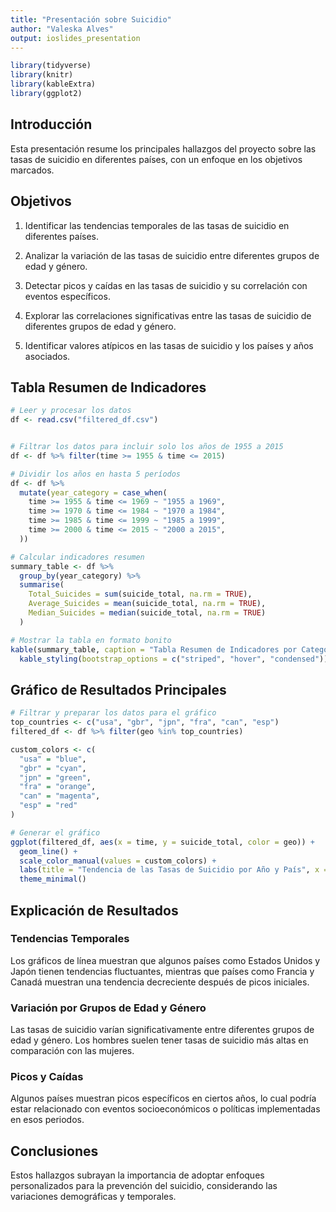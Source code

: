 ```yaml
---
title: "Presentación sobre Suicidio"
author: "Valeska Alves"
output: ioslides_presentation
---
```


```r
library(tidyverse)
library(knitr)
library(kableExtra)
library(ggplot2)
```

## Introducción

Esta presentación resume los principales hallazgos del proyecto sobre las tasas 
de suicidio en diferentes países, con un enfoque en los objetivos marcados.

## Objetivos

1.	Identificar las tendencias temporales de las tasas de suicidio en 
diferentes países.

2.	Analizar la variación de las tasas de suicidio entre diferentes 
grupos de edad y género.

3.	Detectar picos y caídas en las tasas de suicidio y su correlación con 
eventos específicos.

4.	Explorar las correlaciones significativas entre las tasas de suicidio de 
diferentes grupos de edad y género.

5.	Identificar valores atípicos en las tasas de suicidio y los países y años 
asociados.
	
## Tabla Resumen de Indicadores

```r
# Leer y procesar los datos
df <- read.csv("filtered_df.csv")


# Filtrar los datos para incluir solo los años de 1955 a 2015
df <- df %>% filter(time >= 1955 & time <= 2015)

# Dividir los años en hasta 5 períodos
df <- df %>% 
  mutate(year_category = case_when(
    time >= 1955 & time <= 1969 ~ "1955 a 1969",
    time >= 1970 & time <= 1984 ~ "1970 a 1984",
    time >= 1985 & time <= 1999 ~ "1985 a 1999",
    time >= 2000 & time <= 2015 ~ "2000 a 2015",
  ))

# Calcular indicadores resumen
summary_table <- df %>% 
  group_by(year_category) %>% 
  summarise(
    Total_Suicides = sum(suicide_total, na.rm = TRUE),
    Average_Suicides = mean(suicide_total, na.rm = TRUE),
    Median_Suicides = median(suicide_total, na.rm = TRUE)
  )

# Mostrar la tabla en formato bonito
kable(summary_table, caption = "Tabla Resumen de Indicadores por Categoría de Año") %>%
  kable_styling(bootstrap_options = c("striped", "hover", "condensed"))
```

## Gráfico de Resultados Principales
```r
# Filtrar y preparar los datos para el gráfico
top_countries <- c("usa", "gbr", "jpn", "fra", "can", "esp")
filtered_df <- df %>% filter(geo %in% top_countries)

custom_colors <- c(
  "usa" = "blue",
  "gbr" = "cyan",
  "jpn" = "green",
  "fra" = "orange",
  "can" = "magenta",
  "esp" = "red"
)

# Generar el gráfico
ggplot(filtered_df, aes(x = time, y = suicide_total, color = geo)) +
  geom_line() +
  scale_color_manual(values = custom_colors) +
  labs(title = "Tendencia de las Tasas de Suicidio por Año y País", x = "Año", y = "Tasa de Suicidio (por 100000 personas)") +
  theme_minimal()
```

## Explicación de Resultados

### Tendencias Temporales

Los gráficos de línea muestran que algunos países como Estados Unidos y Japón tienen tendencias fluctuantes, mientras que países como Francia y Canadá muestran una tendencia decreciente después de picos iniciales.

### Variación por Grupos de Edad y Género

Las tasas de suicidio varían significativamente entre diferentes grupos de edad y género. Los hombres suelen tener tasas de suicidio más altas en comparación con las mujeres.

### Picos y Caídas

Algunos países muestran picos específicos en ciertos años, lo cual podría estar relacionado con eventos socioeconómicos o políticas implementadas en esos periodos.

## Conclusiones

Estos hallazgos subrayan la importancia de adoptar enfoques personalizados para la prevención del suicidio, considerando las variaciones demográficas y temporales.